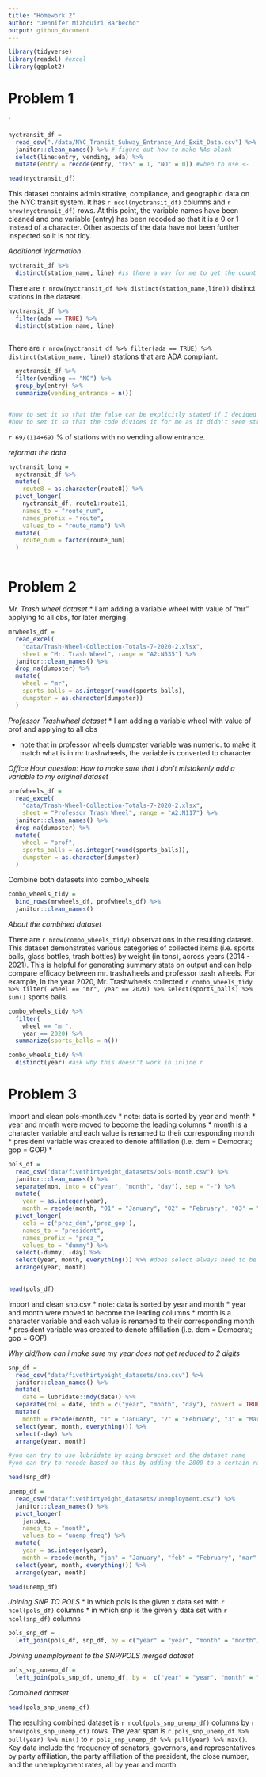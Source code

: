 ```yaml
---
title: "Homework 2"
author: "Jennifer Mizhquiri Barbecho"
output: github_document
---
```


```r
library(tidyverse)
library(readxl) #excel
library(ggplot2)
```



# Problem 1

`
```r
nyctransit_df = 
  read_csv("./data/NYC_Transit_Subway_Entrance_And_Exit_Data.csv") %>%
  janitor::clean_names() %>% # figure out how to make NAs blank
  select(line:entry, vending, ada) %>% 
  mutate(entry = recode(entry, "YES" = 1, "NO" = 0)) #when to use <-

```
```r
head(nyctransit_df)
```
This dataset contains administrative, compliance, and geographic data on the NYC transit system. It has `r ncol(nyctransit_df)` columns and `r nrow(nyctransit_df)` rows. At this point, the variable names have been cleaned and one variable (entry) has been recoded so that it is a 0 or 1 instead of a character. Other aspects of the data have not been further inspected so it is not tidy. 

_Additional information_

```r
nyctransit_df %>%
  distinct(station_name, line) #is there a way for me to get the count in line


```
There are `r nrow(nyctransit_df %>% distinct(station_name,line))` distinct stations in the dataset. 
```r

nyctransit_df %>%
  filter(ada == TRUE) %>% 
  distinct(station_name, line) 
  
```

There are `r nrow(nyctransit_df %>% filter(ada == TRUE) %>% distinct(station_name, line))` stations that are ADA compliant. 

```r


  nyctransit_df %>%
  filter(vending == "NO") %>% 
  group_by(entry) %>% 
  summarize(vending_entrance = n())


#how to set it so that the false can be explicitly stated if I decided to mutate a variable 
#how to set it so that the code divides it for me as it didn't seem straightforward
```
 `r 69/(114+69)` % of stations with no vending allow entrance.

_reformat the data_

```r
nyctransit_long = 
  nyctransit_df %>% 
  mutate(
    route8 = as.character(route8)) %>% 
  pivot_longer(
    nyctransit_df, route1:route11,
    names_to = "route_num",
    names_prefix = "route",
    values_to = "route_name") %>% 
  mutate(
    route_num = factor(route_num)
  )
  

```

# Problem 2

_Mr. Trash wheel dataset_
  * I am adding a variable wheel with value of "mr" applying to all obs, for later merging.

```r
mrwheels_df = 
  read_excel(
    "data/Trash-Wheel-Collection-Totals-7-2020-2.xlsx", 
    sheet = "Mr. Trash Wheel", range = "A2:N535") %>% 
  janitor::clean_names() %>% 
  drop_na(dumpster) %>% 
  mutate(
    wheel = "mr",
    sports_balls = as.integer(round(sports_balls),
    dumpster = as.character(dumpster))
  )
```


_Professor Trashwheel dataset_ 
  * I am adding a variable wheel with value of prof and applying to all obs

 * note that in professor wheels dumpster variable was numeric. to make it match what is in mr trashwheels, the variable is converted to character

_Office Hour question: How to make sure that I don't mistakenly add a variable to my original dataset_


```r
profwheels_df = 
  read_excel(
    "data/Trash-Wheel-Collection-Totals-7-2020-2.xlsx", 
    sheet = "Professor Trash Wheel", range = "A2:N117") %>% 
  janitor::clean_names() %>% 
  drop_na(dumpster) %>%
  mutate(
    wheel = "prof",
    sports_balls = as.integer(round(sports_balls)),
    dumpster = as.character(dumpster)
  )
```

Combine both datasets into combo_wheels
```r
combo_wheels_tidy = 
  bind_rows(mrwheels_df, profwheels_df) %>%
  janitor::clean_names()
```

_About the combined dataset_

There are `r nrow(combo_wheels_tidy)` observations in the resulting dataset. This dataset demonstrates various categories of collected items (i.e. sports balls, glass bottles, trash bottles) by weight (in tons), across years (2014 - 2021). This is helpful for generating summary stats on output and can help compare efficacy between mr. trashwheels and professor trash wheels. For example, In the year 2020, Mr. Trashwheels collected `r combo_wheels_tidy %>% filter( wheel == "mr", year == 2020) %>% select(sports_balls) %>% sum()` sports balls. 

```r
combo_wheels_tidy %>% 
  filter(
    wheel == "mr",
    year == 2020) %>% 
  summarize(sports_balls = n())
```
```r
combo_wheels_tidy %>%
  distinct(year) #ask why this doesn't work in inline r
```

# Problem 3

Import and clean pols-month.csv
 * note: data is sorted by year and month
 * year and month were moved to become the leading columns
 * month is a character variable and each value is renamed to their corresponding month
 * president variable was created to denote affiliation (i.e. dem = Democrat; gop = GOP)
 * 
```r
pols_df = 
  read_csv("data/fivethirtyeight_datasets/pols-month.csv") %>% 
  janitor::clean_names() %>%
  separate(mon, into = c("year", "month", "day"), sep = "-") %>% 
  mutate(
    year = as.integer(year),
    month = recode(month, "01" = "January", "02" = "February", "03" = "March", "04" = "April", "05" = "May", "06" = "June", "07" = "July", "08" = "August", "09" = "September", "10" = "October", "11" = "November", "12" = "December")) %>% 
  pivot_longer(
    cols = c('prez_dem','prez_gop'),
    names_to = "president", 
    names_prefix = "prez_",
    values_to = "dummy") %>% 
  select(-dummy, -day) %>% 
  select(year, month, everything()) %>% #does select always need to be broken down like this
  arrange(year, month)
  
```
```r
head(pols_df)
```

Import and clean snp.csv
 * note: data is sorted by year and month
 * year and month were moved to become the leading columns
 * month is a character variable and each value is renamed to their corresponding month
 * president variable was created to denote affiliation (i.e. dem = Democrat; gop = GOP)
 
 _Why did/how can i make sure my year does not get reduced to 2 digits_
```r
snp_df = 
  read_csv("data/fivethirtyeight_datasets/snp.csv") %>% 
  janitor::clean_names() %>%
  mutate(
    date = lubridate::mdy(date)) %>% 
  separate(col = date, into = c("year", "month", "day"), convert = TRUE, sep = "-") %>%
  mutate(
    month = recode(month, "1" = "January", "2" = "February", "3" = "March", "4" = "April", "5" = "May", "6" = "June", "7" = "July", "8" = "August", "9" = "September", "10" = "October", "11" = "November", "12" = "December")) %>%
  select(year, month, everything()) %>% 
  select(-day) %>% 
  arrange(year, month)

#you can try to use lubridate by using bracket and the dataset name 
#you can try to recode based on this by adding the 2000 to a certain range
```
```r
head(snp_df)
```

```r
unemp_df = 
  read_csv("data/fivethirtyeight_datasets/unemployment.csv") %>% 
  janitor::clean_names() %>% 
  pivot_longer(
    jan:dec,
    names_to = "month",
    values_to = "unemp_freq") %>% 
  mutate(
    year = as.integer(year),
    month = recode(month, "jan" = "January", "feb" = "February", "mar" = "March", "apr" = "April", "may" = "May", "jun" = "June",  "jul" = "July", "aug" = "August", "sep" = "September", "oct" = "October", "nov" = "November", "dec" = "December" )) %>% 
  select(year, month, everything()) %>% 
  arrange(year, month)

```

```r
head(unemp_df)
```


_Joining SNP TO POLS_
* in which pols is the given x data set with `r ncol(pols_df)` columns
* in which snp is the given y data set with `r ncol(snp_df)` columns

```r
pols_snp_df = 
  left_join(pols_df, snp_df, by = c("year" = "year", "month" = "month"))
```
  
_Joining unemployment to the SNP/POLS merged dataset_

```r
pols_snp_unemp_df = 
  left_join(pols_snp_df, unemp_df, by =  c("year" = "year", "month" = "month"))
```

_Combined dataset_
```r
head(pols_snp_unemp_df)
```


The resulting combined dataset is `r ncol(pols_snp_unemp_df)` columns by `r nrow(pols_snp_unemp_df)` rows. The year span is `r pols_snp_unemp_df %>% pull(year) %>% min()` to `r pols_snp_unemp_df %>% pull(year) %>% max()`. Key data include the frequency of senators, governors, and representatives by party affiliation, the party affiliation of the president, the close number, and the unemployment rates, all by year and month.
